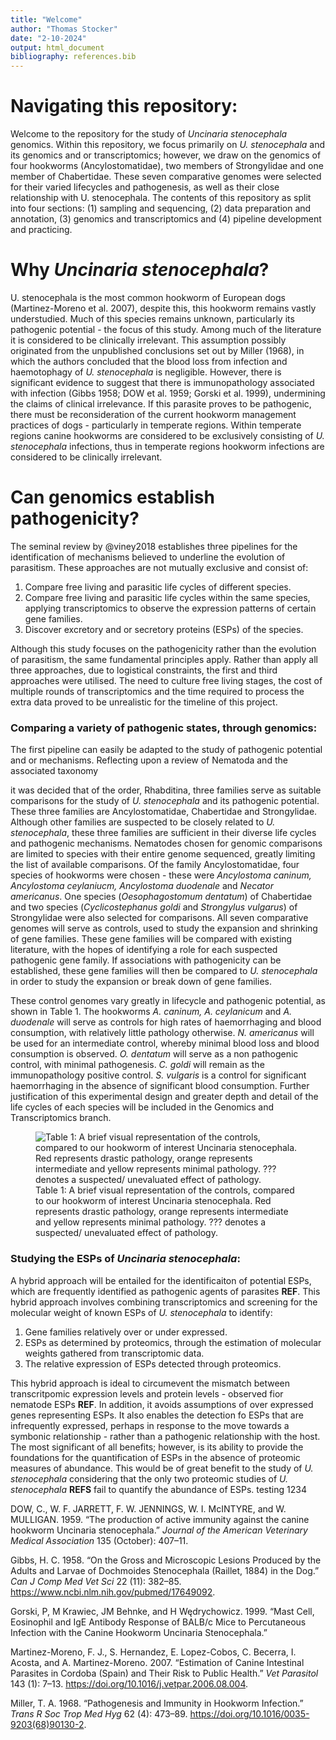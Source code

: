 ```yaml
---
title: "Welcome"
author: "Thomas Stocker"
date: "2-10-2024"
output: html_document
bibliography: references.bib
---
```


# Navigating this repository:

Welcome to the repository for the study of *Uncinaria stenocephala* genomics. Within this repository, we focus primarily on *U. stenocephala* and its genomics and or transcriptomics; however, we draw on the genomics of four hookworms (Ancylostomatidae), two members of Strongylidae and one member of Chabertidae. These seven comparative genomes were selected for their varied lifecycles and pathogenesis, as well as their close relationship with U. stenocephala. The contents of this repository as split into four sections: (1) sampling and sequencing, (2) data preparation and annotation, (3) genomics and transcriptomics and (4) pipeline development and practicing.

# Why *Uncinaria stenocephala*?

U. stenocephala is the most common hookworm of European dogs (Martinez-Moreno et al. 2007), despite this, this hookworm remains vastly understudied. Much of this species remains unknown, particularly its pathogenic potential - the focus of this study. Among much of the literature it is considered to be clinically irrelevant. This assumption possibly originated from the unpublished conclusions set out by Miller (1968), in which the authors concluded that the blood loss from infection and haemotophagy of *U. stenocephala* is negligible. However, there is significant evidence to suggest that there is immunopathology associated with infection (Gibbs 1958; DOW et al. 1959; Gorski et al. 1999), undermining the claims of clinical irrelevance. If this parasite proves to be pathogenic, there must be reconsideration of the current hookworm management practices of dogs - particularly in temperate regions. Within temperate regions canine hookworms are considered to be exclusively consisting of *U. stenocephala* infections, thus in temperate regions hookworm infections are considered to be clinically irrelevant.

# Can genomics establish pathogenicity?

The seminal review by @viney2018 establishes three pipelines for the identification of mechanisms believed to underline the evolution of parasitism. These approaches are not mutually exclusive and consist of:

1.  Compare free living and parasitic life cycles of different species.
2.  Compare free living and parasitic life cycles within the same species, applying transcriptomics to observe the expression patterns of certain gene families.
3.  Discover excretory and or secretory proteins (ESPs) of the species.

Although this study focuses on the pathogenicity rather than the evolution of parasitism, the same fundamental principles apply. Rather than apply all three approaches, due to logistical constraints, the first and third approaches were utilised. The need to culture free living stages, the cost of multiple rounds of transcriptomics and the time required to process the extra data proved to be unrealistic for the timeline of this project.

### Comparing a variety of pathogenic states, through genomics:

The first pipeline can easily be adapted to the study of pathogenic potential and or mechanisms. Reflecting upon a review of Nematoda and the associated taxonomy

it was decided that of the order, Rhabditina, three families serve as suitable comparisons for the study of *U. stenocephala* and its pathogenic potential. These three families are Ancylostomatidae, Chabertidae and Strongylidae. Although other families are suspected to be closely related to *U. stenocephala*, these three families are sufficient in their diverse life cycles and pathogenic mechanisms. Nematodes chosen for genomic comparisons are limited to species with their entire genome sequenced, greatly limiting the list of available comparisons. Of the family Ancylostomatidae, four species of hookworms were chosen - these were *Ancylostoma caninum, Ancylostoma ceylaniucm, Ancylostoma duodenale* and *Necator americanus*. One species (*Oesophagostomum dentatum*) of Chabertidae and two species (*Cyclicostephanus goldi* and *Strongylus vulgarus*) of Strongylidae were also selected for comparisons. All seven comparative genomes will serve as controls, used to study the expansion and shrinking of gene families. These gene families will be compared with existing literature, with the hopes of identifying a role for each suspected pathogenic gene family. If associations with pathogenicity can be established, these gene families will then be compared to *U. stenocephala* in order to study the expansion or break down of gene families.

These control genomes vary greatly in lifecycle and pathogenic potential, as shown in Table 1. The hookworms *A. caninum, A. ceylanicum* and *A. duodenale* will serve as controls for high rates of haemorrhaging and blood consumption, with relatively little pathology otherwise. *N. americanus* will be used for an intermediate control, whereby minimal blood loss and blood consumption is observed. *O. dentatum* will serve as a non pathogenic control, with minimal pathogenesis. *C. goldi* will remain as the immunopathology positive control. *S. vulgaris* is a control for significant haemorrhaging in the absence of significant blood consumption. Further justification of this experimental design and greater depth and detail of the life cycles of each species will be included in the Genomics and Transcriptomics branch.

![Table 1: A brief visual representation of the controls, compared to our hookworm of interest Uncinaria stenocephala. Red represents drastic pathology, orange represents intermediate and yellow represents minimal pathology. ??? denotes a suspected/ unevaluated effect of pathology.](images/Picture1.png)

### 

### Studying the ESPs of *Uncinaria stenocephala*:

A hybrid approach will be entailed for the identificaiton of potential ESPs, which are frequently identified as pathogenic agents of parasites **REF**. This hybrid approach involves combining transcriptomics and screening for the molecular weight of known ESPs of *U. stenocephala* to identify:

1.  Gene families relatively over or under expressed.
2.  ESPs as determined by proteomics, through the estimation of molecular weights gathered from transcriptomic data.
3.  The relative expression of ESPs detected through proteomics.

This hybrid approach is ideal to circumevent the mismatch between transcritpomic expression levels and protein levels - observed fior nematode ESPs **REF**. In addition, it avoids assumptions of over expressed genes representing ESPs. It also enables the detection fo ESPs that are infrequently expressed, perhaps in response to the move towards a symbonic relationship - rather than a pathogenic relationship with the host. The most significant of all benefits; however, is its ability to provide the foundations for the quantification of ESPs in the absence of proteomic measures of abundance. This would be of great benefit to the study of *U. stenocephala* considering that the only two proteomic studies of *U. stenocephala* **REFS** fail to quantify the abundance of ESPs. testing 1234

DOW, C., W. F. JARRETT, F. W. JENNINGS, W. I. McINTYRE, and W. MULLIGAN. 1959. “The production of active immunity against the canine hookworm Uncinaria stenocephala.” *Journal of the American Veterinary Medical Association* 135 (October): 407–11.

Gibbs, H. C. 1958. “On the Gross and Microscopic Lesions Produced by the Adults and Larvae of Dochmoides Stenocephala (Raillet, 1884) in the Dog.” *Can J Comp Med Vet Sci* 22 (11): 382–85. <https://www.ncbi.nlm.nih.gov/pubmed/17649092>.

Gorski, P, M Krawiec, JM Behnke, and H Wędrychowicz. 1999. “Mast Cell, Eosinophil and IgE Antibody Response of BALB/c Mice to Percutaneous Infection with the Canine Hookworm Uncinaria Stenocephala.”

Martinez-Moreno, F. J., S. Hernandez, E. Lopez-Cobos, C. Becerra, I. Acosta, and A. Martinez-Moreno. 2007. “Estimation of Canine Intestinal Parasites in Cordoba (Spain) and Their Risk to Public Health.” *Vet Parasitol* 143 (1): 7–13. <https://doi.org/10.1016/j.vetpar.2006.08.004>.

Miller, T. A. 1968. “Pathogenesis and Immunity in Hookworm Infection.” *Trans R Soc Trop Med Hyg* 62 (4): 473–89. [https://doi.org/10.1016/0035-9203(68)90130-2](https://doi.org/10.1016/0035-9203(68)90130-2).
